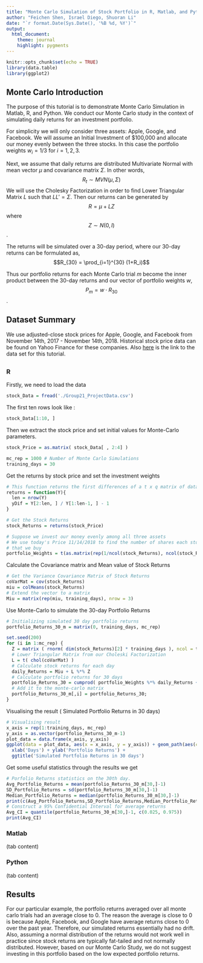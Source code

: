 ```yaml
---
title: "Monte Carlo Simulation of Stock Portfolio in R, Matlab, and Python"
author: "Feichen Shen, Israel Diego, Shuoran Li"
date: "`r format.Date(Sys.Date(), '%B %d, %Y')`"
output: 
  html_document:
    theme: journal
    highlight: pygments
---
```


```r
knitr::opts_chunk$set(echo = TRUE)
library(data.table)
library(ggplot2)
```

## Monte Carlo Introduction

The purpose of this tutorial is to demonstrate Monte Carlo Simulation in Matlab, R, and Python. We conduct our Monte Carlo study in the context of simulating daily returns 
for an investment portfolio.

For simplicity we will only consider three assets: Apple, Google, and Facebook. 
We will assume an Initial Investment of $100,000 and allocate our money evenly 
between the three stocks. In this case the portfolio weights $w_i = 1/3$ for 
$i = 1,2,3$. 

Next, we assume that daily returns are distributed Multivariate Normal with mean 
vector $\mu$ and covariance matrix $\Sigma$. In other words, 
$$R_t \sim MVN(\mu, \Sigma)$$
We will use the Cholesky Factorization in order to find Lower Triangular Matrix 
$L$ such that $LL' = \Sigma$. Then our returns can be generated by 
$$ R = \mu + LZ $$ where $$Z \sim N(0,I)$$.

The returns will be simulated over a 30-day period, where our 30-day returns
can be formulated as, $$R_{30} = \prod_{i=1}^{30} (1+R_i)$$

Thus our portfolio returns for each Monte Carlo trial $m$ become the inner 
product between the 30-day returns and our vector of portfolio weights $w$, 
$$P_m = w \cdot R_{30} $$.

## Dataset Summary

We use adjusted-close stock prices for Apple, Google, and Facebook from November 14th, 2017 - November 14th, 2018. Historical stock price data can be found on Yahoo 
Finance for these companies. Also [here](https://raw.githubusercontent.com/ShuoranLi/506_Project/master/Group21_ProjectData.csv) is the link to the data set for this
tutorial.

## {.tabset}

### R
Firstly, we need to load the data
```r
stock_Data = fread('./Group21_ProjectData.csv')
```
The first ten rows look like :
```r
stock_Data[1:10, ]
```
Then we extract the stock price and set initial values for Monte-Carlo parameters.
```r
stock_Price = as.matrix( stock_Data[ , 2:4] )

mc_rep = 1000 # Number of Monte Carlo Simulations
training_days = 30 
```
Get the returns by stock price and set the investment weights
```r
# This function returns the first differences of a t x q matrix of data
returns = function(Y){
  len = nrow(Y)
  yDif = Y[2:len, ] / Y[1:len-1, ] - 1
}

# Get the Stock Returns
stock_Returns = returns(stock_Price)

# Suppose we invest our money evenly among all three assets 
# We use today's Price 11/14/2018 to find the number of shares each stock 
# that we buy
portfolio_Weights = t(as.matrix(rep(1/ncol(stock_Returns), ncol(stock_Returns))))
```
Calculate the Covariance matrix and Mean value of Stock Returns
```r
# Get the Variance Covariance Matrix of Stock Returns
coVarMat = cov(stock_Returns)
miu = colMeans(stock_Returns)
# Extend the vector to a matrix
Miu = matrix(rep(miu, training_days), nrow = 3)
```
Use Monte-Carlo to simulate the 30-day Portfolio Returns
```r
# Initializing simulated 30 day portfolio returns
portfolio_Returns_30_m = matrix(0, training_days, mc_rep)

set.seed(200)
for (i in 1:mc_rep) {
  Z = matrix ( rnorm( dim(stock_Returns)[2] * training_days ), ncol = training_days )
  # Lower Triangular Matrix from our Choleski Factorization
  L = t( chol(coVarMat) )
  # Calculate stock returns for each day
  daily_Returns = Miu + L %*% Z  
  # Calculate portfolio returns for 30 days
  portfolio_Returns_30 = cumprod( portfolio_Weights %*% daily_Returns + 1 )
  # Add it to the monte-carlo matrix
  portfolio_Returns_30_m[,i] = portfolio_Returns_30;
}
```
Visualising the result ( Simulated Portfolio Returns in 30 days)
```r
# Visualising result
x_axis = rep(1:training_days, mc_rep)
y_axis = as.vector(portfolio_Returns_30_m-1)
plot_data = data.frame(x_axis, y_axis)
ggplot(data = plot_data, aes(x = x_axis, y = y_axis)) + geom_path(aes(col = 'red'), size = 0.1) +
  xlab('Days') + ylab('Portfolio Returns') + 
  ggtitle('Simulated Portfolio Returns in 30 days')
```

Get some useful statistics through the results we get
```r
# Porfolio Returns statistics on the 30th day.
Avg_Portfolio_Returns = mean(portfolio_Returns_30_m[30,]-1)
SD_Portfolio_Returns = sd(portfolio_Returns_30_m[30,]-1)
Median_Portfolio_Returns = median(portfolio_Returns_30_m[30,]-1)
print(c(Avg_Portfolio_Returns,SD_Portfolio_Returns,Median_Portfolio_Returns))
# Construct a 95% Confidential Interval for average returns
Avg_CI = quantile(portfolio_Returns_30_m[30,]-1, c(0.025, 0.975))
print(Avg_CI)
```
### Matlab

(tab content)

### Python

(tab content)

## Results
For our particular example, the portfolio returns averaged over all monte carlo
trials had an average close to 0. The reason the average is close to 0 is 
because Apple, Facebook, and Google have average returns close to 0 over the past year. 
Therefore, our simulated returns essentially had no drift. Also, assuming a 
normal distribution of the returns would not work well in practice since 
stock returns are typically fat-tailed and not normally distributed. However, based on our 
Monte Carlo Study, we do not suggest investing in this portfolio based on the 
low expected portfolio returns. 